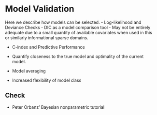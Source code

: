# Model Validation

Here we describe how models can be selected.
- Log-likelihood and Deviance Checks
	- DIC as a model comparison tool
		- May not be entirely adequate due to a small quantity of available covariates when used in this or similarly informational sparse domains.

- C-index and Predictive Performance

- Quantify closeness to the true model and optimality of the current model.
- Model averaging
- Increased flexibility of model class


## Check
- Peter Orbanz’ Bayesian nonparametric tutorial